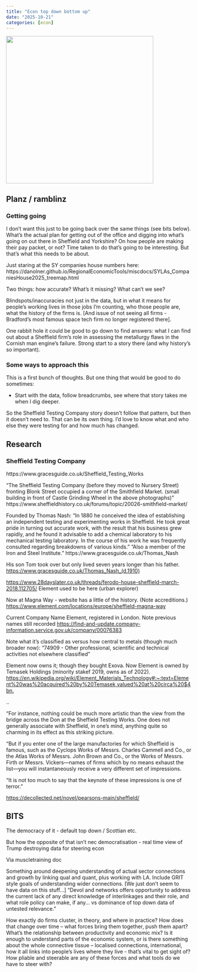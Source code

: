 ```yaml
---
title: "Econ top down bottom up"
date: "2025-10-21"
categories: [econ]
---
```


::: center
![](){width="400px"}
:::

## Planz / ramblinz

### Getting going 

I don't want this just to be going back over the same things (see bits below). What's the actual plan for getting out of the office and digging into what's going on out there in Sheffield and Yorkshire? On how people are making their pay packet, or not? Time taken to do that's going to be interesting. But that's what this needs to be about.

Just staring at the SY companies house numbers here: https://danolner.github.io/RegionalEconomicTools/miscdocs/SYLAs_CompaniesHouse2025_treemap.html

Two things: how accurate? What's it missing? What can't we see?

Blindspots/inaccuracies not just in the data, but in what it means for people's working lives in those jobs I'm counting, who those people are, what the history of the firms is. \[And issue of not seeing all firms - Bradford's most famous space tech firm no longer registered there\].

One rabbit hole it could be good to go down to find answers: what I can find out about a Sheffield firm's role in assessing the metallurgy flaws in the Cornish man engine's failure. Strong start to a story there (and why history's so important).

### Some ways to approach this

This is a first bunch of thoughts. But one thing that would be good to do sometimes:

-   Start with the data, follow breadcrumbs, see where that story takes me when I dig deeper.

So the Sheffield Testing Company story doesn't follow that pattern, but then it doesn't need to. That can be its own thing. I'd love to know what and who else they were testing for and how much has changed.

## Research

### Sheffield Testing Company

https://www.gracesguide.co.uk/Sheffield_Testing_Works

"The Sheffield Testing Company (before they moved to Nursery Street) fronting Blonk Street occupied a corner of the Smithfield Market. (small building in front of Castle Grinding Wheel in the above photographs)" https://www.sheffieldhistory.co.uk/forums/topic/20026-smithfield-market/

Founded by Thomas Nash: "In 1880 he conceived the idea of establishing an independent testing and experimenting works in Sheffield. He took great pride in turning out accurate work, with the result that his business grew rapidly, and he found it advisable to add a chemical laboratory to his mechanical testing laboratory. In the course of his work he was frequently consulted regarding breakdowns of various kinds." "Also a member of the Iron and Steel Institute." https://www.gracesguide.co.uk/Thomas_Nash

His son Tom took over but only lived seven years longer than his father. <https://www.gracesguide.co.uk/Thomas_Nash_(d.1910)>

<https://www.28dayslater.co.uk/threads/ferodo-house-sheffield-march-2018.112705/> Element used to be here (urban explorer)

Now at Magna Way - website has a little of the history. (Note accreditions.) <https://www.element.com/locations/europe/sheffield-magna-way>

Current Company Name Element, registered in London. Note previous names still recorded <https://find-and-update.company-information.service.gov.uk/company/00076383>

Note what it's classified as versus how central to metals (though much broader now): "74909 - Other professional, scientific and technical activities not elsewhere classified"

Element now owns it; though they bought Exova. Now Element is owned by Temasek Holdings (minority stakef 2019, owns as of 2022). <https://en.wikipedia.org/wiki/Element_Materials_Technology#:~:text=Element%20was%20acquired%20by%20Temasek,valued%20at%20circa%20$4bn.>

..

"For instance, nothing could be much more artistic than the view from the bridge across the Don at the Sheffield Testing Works. One does not generally associate with Sheffield, in one’s mind, anything quite so charming in its effect as this striking picture.

"But if you enter one of the large manufactories for which Sheffield is famous, such as the Cyclops Works of Messrs. Charles Cammell and Co., or the Atlas Works of Messrs. John Brown and Co., or the Works of Messrs. Firth or Messrs. Vickers—names of firms which by no means exhaust the list—you will instantaneously receive a very different set of impressions. 

"It is not too much to say that the keynote of these impressions is one of terror."

<https://decollected.net/novel/pearsons-main/sheffield/>

## BITS

The democracy of it - default top down / Scottian etc.

But how the opposite of that isn't nec democratisation - real time view of Trump destroying data for steering econ

Via muscletraining doc

Something around deepening understanding of actual sector connections and growth by linking qual and quant, plus working with LA. Include GRIT style goals of understanding wider connections. \[We just don't seem to have data on this stuff...\] "Devol and networks offers opportunity to address the current lack of any direct knowledge of interlinkages and their role, and what role policy can make, if any... vs dominance of top down data of untested relevance."

How exactly do firms cluster, in theory, and where in practice? How does that change over time – what forces bring them together, push them apart? What’s the relationship between productivity and economic mix? Is it enough to understand parts of the economic system, or is there something about the whole connective tissue – localised connections, international, how it all links into people’s lives where they live - that’s vital to get sight of? How pliable and steerable are any of these forces and what tools do we have to steer with?

